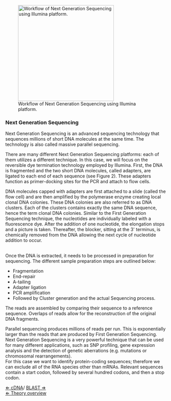 [[File: IlluminaNGSflow.png|300px|thumbnail|left|Workflow of Next Generation Sequencing using Illumina platform.]]
===Next Generation Sequencing===
Next Generation Sequencing is an advanced sequencing technology that sequences millions of short DNA molecules at the same time. The technology is also called massive parallel sequencing. 

There are many different Next Generation Sequencing platforms: each of them utilizes a different technique. In this case, we will focus on the reversible dye termination technology employed by Illumina. First, the DNA is fragmented and the two short DNA molecules, called adapters, are ligated to each end of each sequence (see Figure 2). These adapters function as primer-docking sites for the PCR and attach to flow cells. 

DNA molecules capped with adapters are first attached to a slide (called the flow cell) and are then amplified by the polymerase enzyme creating local clonal DNA colonies. These DNA colonies are also referred to as DNA clusters. Each of the clusters contains exactly the same DNA sequence, hence the term clonal DNA colonies. Similar to the First Generation Sequencing technique, the nucleotides are individually labeled with a fluorescence dye. After the addition of one nucleotide, the elongation stops and a picture is taken. Thereafter, the blocker, sitting at the 3' terminus, is chemically removed from the DNA allowing the next cycle of nucleotide addition to occur.

<br>
Once the DNA is extracted, it needs to be processed in preparation for sequencing. The different sample preparation steps are outlined below:
* Fragmentation
* End-repair
* A-tailing
* Adapter ligation
* PCR amplification
* Followed by Cluster generation and the actual Sequencing process. 


The reads are assembled by comparing their sequence to a reference sequence. Overlaps of reads allow for the reconstruction of the original DNA fragments.

Parallel sequencing produces millions of reads per run. This is exponentially larger than the reads that are produced by First Generation Sequencing. Next Generation Sequencing is a very powerful technique that can be used for many different applications, such as SNP profiling, gene expression analysis and the detection of genetic aberrations (e.g. mutations or chromosomal rearrangements).<br>
For this case we want to identify protein-coding sequences; therefore we can exclude all of the RNA species other than mRNAs. Relevant sequences contain a start codon, followed by several hundred codons, and then a stop codon.


[[cDNA| &lArr; cDNA]]/ [[BLAST| BLAST &rArr;]]<br>
[[PlantLab|&lArr; Theory overview]]
